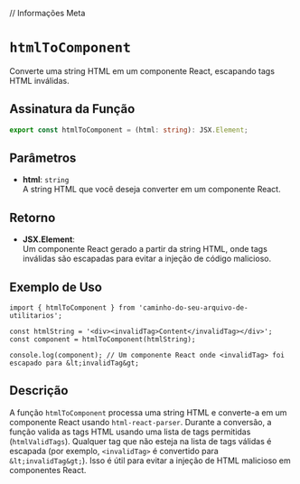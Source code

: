 
// Informações Meta
<Meta title="Functions/htmlToComponent" />

# `htmlToComponent`

Converte uma string HTML em um componente React, escapando tags HTML inválidas.

## Assinatura da Função

```typescript
export const htmlToComponent = (html: string): JSX.Element;
```

## Parâmetros

- **html**: `string`  
  A string HTML que você deseja converter em um componente React.

## Retorno

- **JSX.Element**:  
  Um componente React gerado a partir da string HTML, onde tags inválidas são escapadas para evitar a injeção de código malicioso.

## Exemplo de Uso

```tsx
import { htmlToComponent } from 'caminho-do-seu-arquivo-de-utilitarios';

const htmlString = '<div><invalidTag>Content</invalidTag></div>';
const component = htmlToComponent(htmlString);

console.log(component); // Um componente React onde <invalidTag> foi escapado para &lt;invalidTag&gt;
```

## Descrição

A função `htmlToComponent` processa uma string HTML e converte-a em um componente React usando `html-react-parser`. Durante a conversão, a função valida as tags HTML usando uma lista de tags permitidas (`htmlValidTags`). Qualquer tag que não esteja na lista de tags válidas é escapada (por exemplo, `<invalidTag>` é convertido para `&lt;invalidTag&gt;`). Isso é útil para evitar a injeção de HTML malicioso em componentes React.
